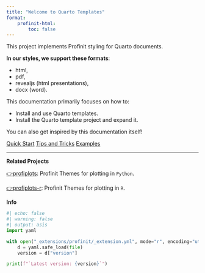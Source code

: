 ```yaml
---
title: "Welcome to Quarto Templates"
format:
    profinit-html:
        toc: false
---
```


This project implements Profinit styling for Quarto documents.

**In our styles, we support these formats**:

- html,
- pdf,
- revealjs (html presentations),
- docx (word).

This documentation primarily focuses on how to:

- Install and use Quarto templates.
- Install the Quarto template project and expand it.

You can also get inspired by this documentation itself!

::: {.hero-buttons}
[Quick Start](users/quickstart.qmd){.btn-secondary .btn .btn-lg role="button"}
[Tips and Tricks](users/tricks/index.qmd){.btn-secondary .btn .btn-lg role="button"}
[Examples](users/examples/index.qmd){.btn-secondary .btn .btn-lg role="button"}
:::

---

**Related Projects**

::: {}
[👉profiplots](https://git.profinit.eu/datascience/sablony/profiplots): Profinit Themes for plotting in `Python`.
:::

::: {}
[👉profiplots-r](https://git.profinit.eu/datascience/sablony/profiplots-r): Profinit Themes for plotting in `R`.
:::

**Info**

```python
#| echo: false
#| warning: false
#| output: asis
import yaml

with open("_extensions/profinit/_extension.yml", mode="r", encoding="utf-8") as file:
    d = yaml.safe_load(file)
    version = d["version"]

print(f"`Latest version: {version}`")
```
